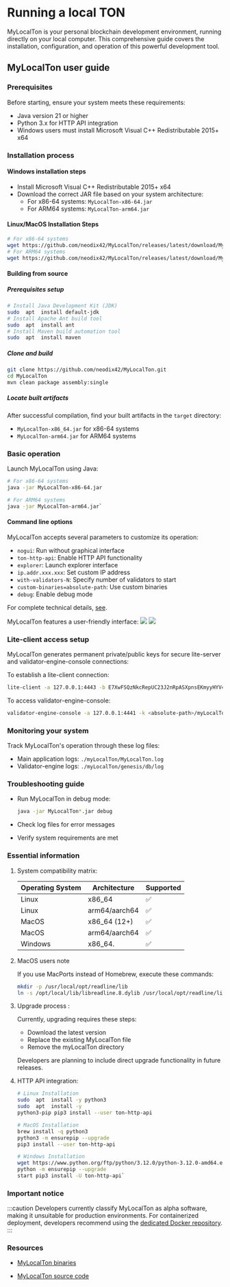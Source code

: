
# Running a local TON

MyLocalTon is your personal blockchain development environment, running directly on your local computer. This comprehensive guide covers the installation, configuration, and operation of this powerful development tool.

## MyLocalTon user guide

### Prerequisites

Before starting, ensure your system meets these requirements:

-   Java version 21 or higher
-   Python 3.x for HTTP API integration
-   Windows users must install Microsoft Visual C++ Redistributable 2015+ x64    

### Installation process

#### Windows installation steps

- Install Microsoft Visual C++ Redistributable 2015+ x64
- Download the correct JAR file based on your system architecture:
    -   For x86-64 systems: `MyLocalTon-x86-64.jar`
    -   For ARM64 systems: `MyLocalTon-arm64.jar`

#### Linux/MacOS Installation Steps

```bash
# For x86-64 systems
wget https://github.com/neodix42/MyLocalTon/releases/latest/download/MyLocalTon-x86-64.jar 
# For ARM64 systems
wget https://github.com/neodix42/MyLocalTon/releases/latest/download/MyLocalTon-arm64.jar
```

#### Building from source

##### Prerequisites setup

```bash
# Install Java Development Kit (JDK)  
sudo  apt  install default-jdk 
# Install Apache Ant build tool  
sudo  apt  install ant 
# Install Maven build automation tool  
sudo  apt  install maven
```

##### Clone and build

```bash
git clone https://github.com/neodix42/MyLocalTon.git
cd MyLocalTon
mvn clean package assembly:single
```

##### Locate built artifacts

After successful compilation, find your built artifacts in the `target` directory:

-   `MyLocalTon-x86_64.jar` for x86-64 systems
-   `MyLocalTon-arm64.jar` for ARM64 systems

### Basic operation

Launch MyLocalTon using Java:

```bash
# For x86-64 systems  
java -jar MyLocalTon-x86-64.jar

# For ARM64 systems  
java -jar MyLocalTon-arm64.jar`
```
#### Command line options

MyLocalTon accepts several parameters to customize its operation:

-   `nogui`: Run without graphical interface
-   `ton-http-api`: Enable HTTP API functionality
-   `explorer`: Launch explorer interface
-   `ip.addr.xxx.xxx`: Set custom IP address
-   `with-validators-N`: Specify number of validators to start
-   `custom-binaries=absolute-path`: Use custom binaries
-   `debug`: Enable debug mode

For complete technical details, [see](https://github.com/neodix42/MyLocalTon?tab=readme-ov-file#parameters).

MyLocalTon features a user-friendly interface:
![](/img/docs/mylocalton.jpeg)
![](/img/docs/mylocalton-demo.gif)

### Lite-client access setup

MyLocalTon generates permanent private/public keys for secure lite-server and validator-engine-console connections:

To establish a lite-client connection:

```bash
lite-client -a 127.0.0.1:4443 -b E7XwFSQzNkcRepUC23J2nRpASXpnsEKmyyHYV4u/FZY= -c last
```

To access validator-engine-console:

```bash
validator-engine-console -a 127.0.0.1:4441 -k <absolute-path>/myLocalTon/genesis/bin/certs/client -p <absolute-path>/myLocalTon/genesis/bin/certs/server.pub
```

### Monitoring your system

Track MyLocalTon's operation through these log files:

-   Main application logs: `./myLocalTon/MyLocalTon.log`
-   Validator-engine logs: `./myLocalTon/genesis/db/log`

### Troubleshooting guide

- Run MyLocalTon in debug mode:

  ```bash
  java -jar MyLocalTon*.jar debug
  ```
- Check log files for error messages
- Verify system requirements are met

### Essential information

1.  System compatibility matrix:
    
    | Operating System |  Architecture      | Supported |
    | --------------------  | ---------------       |  ----------- |
    | Linux                 |  x86_64               |  ✅          |
    | Linux                 |  arm64/aarch64        |  ✅          |
    | MacOS                 |   x86_64 (12+)        |  ✅          |
    | MacOS                 |  arm64/aarch64        |  ✅          |
    | Windows               |  x86_64.              |  ✅          |
    
2.  MacOS users note
    
    If you use MacPorts instead of Homebrew, execute these commands:
     ```bash
    mkdir -p /usr/local/opt/readline/lib
    ln -s /opt/local/lib/libreadline.8.dylib /usr/local/opt/readline/lib
    ```
    
3. Upgrade process :
    
    Currently, upgrading requires these steps:
    
    - Download the latest version
    - Replace the existing MyLocalTon file
    - Remove the myLocalTon directory
    
    Developers are planning to include direct upgrade functionality in future releases.
    
4.  HTTP API integration:
    
    ```bash
    # Linux Installation  
    sudo  apt  install -y python3 
    sudo  apt  install -y      
    python3-pip pip3 install --user ton-http-api 
    
    # MacOS Installation  
    brew install -q python3 
    python3 -m ensurepip --upgrade
    pip3 install --user ton-http-api 
    
    # Windows Installation  
    wget https://www.python.org/ftp/python/3.12.0/python-3.12.0-amd64.exe    
    python -m ensurepip --upgrade
    start pip3 install -U ton-http-api`
    
### Important notice

:::caution
Developers currently classify MyLocalTon as alpha software, making it unsuitable for production environments. For containerized deployment, developers recommend using the  [dedicated Docker repository](https://github.com/neodix42/mylocalton-docker).
:::

### Resources

- [MyLocalTon binaries](https://github.com/neodiX42/MyLocalTon/releases)

- [MyLocalTon source code](https://github.com/neodiX42/MyLocalTon)
<Feedback />

